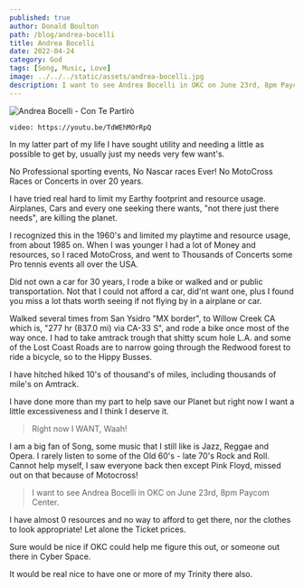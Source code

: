 ```yaml
---
published: true
author: Donald Boulton
path: /blog/andrea-bocelli
title: Andrea Bocelli
date: 2022-04-24
category: God
tags: [Song, Music, Love]
image: ../../../static/assets/andrea-bocelli.jpg
description: I want to see Andrea Bocelli in OKC on June 23rd, 8pm Paycom Center
---
```


![Andrea Bocelli - Con Te Partirò](../../../static/assets/andrea-bocelli.jpg)

`video: https://youtu.be/TdWEhMOrRpQ`

In my latter part of my life I have sought utility and needing a little as possible to get by, usually just my needs very few want's.

No Professional sporting events, No Nascar races Ever! No MotoCross Races or Concerts in over 20 years. 

I have tried real hard to limit my Earthy footprint and resource usage. Airplanes, Cars and every one seeking there wants, "not there just there needs", are killing the planet. 

I recognized this in the 1960's and limited my playtime and resource usage, from about 1985 on. When I was younger I had a lot of Money and resources, so I raced MotoCross, and went to Thousands of Concerts some Pro tennis events all over the USA.

Did not own a car for 30 years, I rode a bike or walked and or public transportation. Not that I could not afford a car, did'nt want one, plus I found you miss a lot thats worth seeing if not flying by in a airplane or car.

Walked several times from San Ysidro "MX border", to Willow Creek CA which is, "277 hr (837.0 mi) via CA-33 S", and rode a bike once most of the way once. I had to take amtrack trough that shitty scum hole L.A. and some of the Lost Coast Roads are to narrow going through the Redwood forest to ride a bicycle, so to the Hippy Busses.

I have hitched hiked 10's of thousand's of miles, including thousands of mile's on Amtrack.

I have done more than my part to help save our Planet but right now I want a little excessiveness and I think I deserve it.

> Right now I WANT, Waah!

I am a big fan of Song, some music that I still like is Jazz, Reggae and Opera. I rarely listen to some of the Old 60's - late 70's Rock and Roll. Cannot help myself, I saw everyone back then except Pink Floyd, missed out on that because of Motocross!

> I want to see Andrea Bocelli in OKC on June 23rd, 8pm Paycom Center.

I have almost 0 resources and no way to afford to get there, nor the clothes to look appropriate! Let alone the Ticket prices.

Sure would be nice if OKC could help me figure this out, or someone out there in Cyber Space.

It would be real nice to have one or more of my Trinity there also.

<WavyHr className="mt-1 mb-1 text-fuchsia-600" />






